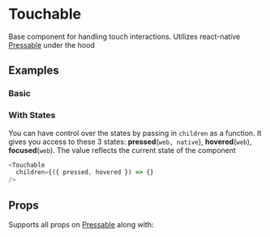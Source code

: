 <!--- Touchable.stories.mdx -->



<Meta title="Components/Interactions/Touchable" component={Touchable}/>

# Touchable

Base component for handling touch interactions. 
Utilizes react-native [Pressable](https://reactnative.dev/docs/pressable) under the hood

## Examples

### Basic
<Preview>
  <Story name="Basic">
    <Basic />
  </Story>
</Preview>

### With States
You can have control over the states by passing in `children` as a function.
It gives you access to these 3 states: **pressed**(`web, native`), **hovered**(`web`), **focused**(`web`). The value reflects the current state of the component
```js
<Touchable
  children={({ pressed, hovered }) => {}
/>
```
<Preview>
  <Story name='With States'>
    <WithStates/>
  </Story>
</Preview>

## Props
Supports all props on [Pressable](https://reactnative.dev/docs/pressable#props) 
along with: 

<Props of={TouchableNative} />

